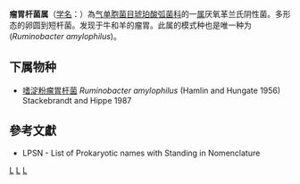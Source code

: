 {{Automatic taxobox
| taxon = Ruminobacter
| authority = Stackebrandt and Hippe, 1986
| type species = 嗜淀粉瘤胃杆菌<br>''Ruminobacter amylophilus''
| type species authority = (Hamlin and Hungate 1956) Stackebrandt and Hippe 1987
}}
'''瘤胃杆菌属'''（[[学名|学名]]：{{lang|la|''Ruminobacter''}}）為[[气单胞菌目|气单胞菌目]][[琥珀酸弧菌科|琥珀酸弧菌科]]的一[[属|属]]厌氧革兰氏阴性菌。多形态的卵圆到短杆菌。发现于牛和羊的瘤胃。此属的模式种也是唯一种为(''Ruminobacter amylophilus'')。

==下属物种==
* [[嗜淀粉瘤胃杆菌|嗜淀粉瘤胃杆菌]] ''Ruminobacter amylophilus'' (Hamlin and Hungate 1956) Stackebrandt and Hippe 1987

==參考文獻==
{{reflist}}
* LPSN - List of Prokaryotic names with Standing in Nomenclature

{{taxonbar}}

[[Category:革兰氏阴性菌|L]]
[[Category:_琥珀酸弧菌科|L]]
[[Category:1986年描述的分类群|L]]